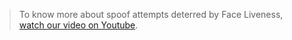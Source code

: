 
<Example>
  <LivenessQuickStartReact />
</Example>

> To know more about spoof attempts deterred by Face Liveness, <a href="">watch our video on Youtube</a>.


